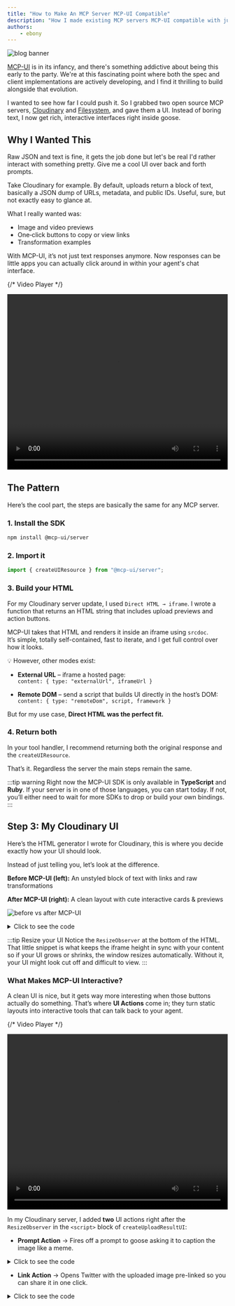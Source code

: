 ```yaml
---
title: "How to Make An MCP Server MCP-UI Compatible"
description: "How I made existing MCP servers MCP-UI compatible with just a few lines of code"
authors: 
    - ebony
---
```


![blog banner](mcp-ui.png)

[MCP-UI](https://mcpui.dev/guide/introduction) is in its infancy, and there's something addictive about being this early to the party. We're at this fascinating point where both the spec and client implementations are actively developing, and I find it thrilling to build alongside that evolution.

I wanted to see how far I could push it. So I grabbed two open source MCP servers, [Cloudinary](https://github.com/felores/cloudinary-mcp-server) and [Filesystem](https://github.com/modelcontextprotocol/servers/tree/main/src/filesystem), and gave them a UI. Instead of boring text, I now get rich, interactive interfaces right inside goose.

<!-- truncate -->

## Why I Wanted This

Raw JSON and text is fine, it gets the job done but let's be real I'd rather interact with something pretty. Give me a cool UI over back and forth prompts.

Take Cloudinary for example. By default, uploads return a block of text, basically a JSON dump of URLs, metadata, and public IDs. Useful, sure, but not exactly easy to glance at.

What I really wanted was:

- Image and video previews
- One‑click buttons to copy or view links
- Transformation examples

With MCP-UI, it’s not just text responses anymore. Now responses can be little apps you can actually click around in within your agent's chat interface.

{/* Video Player */}
<div style={{ width: '100%', maxWidth: '800px', margin: '0 auto' }}>
  <video 
    controls 
    width="100%" 
    height="400px"
    playsInline
  >
    <source src={require('@site/static/videos/cloudinary2.mp4').default} type="video/mp4" />
    Your browser does not support the video tag.
  </video>
</div>

## The Pattern

Here’s the cool part, the steps are basically the same for any MCP server.

### **1. Install the SDK**

```bash
npm install @mcp-ui/server
```

### **2. Import it**

```ts
import { createUIResource } from "@mcp-ui/server";
```

### **3. Build your HTML**

For my Cloudinary server update, I used `Direct HTML → iframe`. I wrote a function that returns an HTML string that includes upload previews and action buttons.  

MCP-UI takes that HTML and renders it inside an iframe using `srcdoc`.  
It’s simple, totally self-contained, fast to iterate, and I get full control over how it looks.  

💡 However, other modes exist:  

- **External URL** – iframe a hosted page:  
  `content: { type: "externalUrl", iframeUrl }`

- **Remote DOM** – send a script that builds UI directly in the host’s DOM:  
  `content: { type: "remoteDom", script, framework }`

But for my use case, **Direct HTML was the perfect fit.**

### **4. Return both**

In your tool handler, I recommend returning both the original response and the `createUIResource`.

That’s it. Regardless the server the main steps remain the same.

:::tip warning
  Right now the MCP-UI SDK is only available in **TypeScript** and **Ruby**.
  If your server is in one of those languages, you can start today.
  If not, you’ll either need to wait for more SDKs to drop or build your own bindings.
:::

## Step 3: My Cloudinary UI

Here’s the HTML generator I wrote for Cloudinary, this is where you decide exactly how your UI should look.

Instead of just telling you, let’s look at the difference.

**Before MCP-UI (left):** An unstyled block of text with links and raw transformations

**After MCP-UI (right):** A clean layout with cute interactive cards & previews

![before vs after MCP-UI](cloudinaryBefore&After.png)

<details>
<summary>Click to see the code</summary>

```ts
private createUploadResultUI(result: UploadApiResponse): string {
    const isImage = result.resource_type === 'image';
    const isVideo = result.resource_type === 'video';

    return `
    <!DOCTYPE html>
    <html lang="en">
    <head>
    <meta charset="UTF-8">
    <meta name="viewport" content="width=device-width, initial-scale=1.0">
    <title>Cloudinary Upload Result</title>
    <style>
    body {
      font-family: 'Segoe UI', Tahoma, Geneva, Verdana, sans-serif;
      margin: 0;
      padding: 20px;
      background: linear-gradient(135deg, #667eea 0%, #764ba2 100%);
      min-height: 100vh;
    }
    .container {
      max-width: 800px;
      margin: 0 auto;
      background: white;
      border-radius: 15px;
      box-shadow: 0 20px 40px rgba(0,0,0,0.1);
      overflow: hidden;
    }
    .header {
      background: linear-gradient(135deg, #4CAF50, #45a049);
      color: white;
      padding: 30px;
      text-align: center;
    }
    .content { padding: 30px; }
    .preview-section { text-align: center; margin-bottom: 30px; }
    .preview-section img, .preview-section video {
      max-width: 100%; max-height: 300px; border-radius: 10px;
      box-shadow: 0 10px 30px rgba(0,0,0,0.2);
    }
    .actions { display: flex; gap: 15px; justify-content: center; flex-wrap: wrap; }
    .btn { padding: 12px 24px; border-radius: 25px; color: white; border: none; cursor: pointer; }
    .btn-primary { background: #007bff; }
    .btn-success { background: #28a745; }
    </style>
    </head>
    <body>
      <div class="container">
        <div class="header">
          <div style="font-size:3em">✅</div>
          <h1>Upload Successful!</h1>
        </div>
        <div class="content">
          ${isImage ? `<img src="${result.secure_url}" />` : ''}
          ${isVideo ? `<video controls><source src="${result.secure_url}" /></video>` : ''}
          <div class="actions">
            <a href="${result.secure_url}" target="_blank" class="btn btn-primary">🔗 View</a>
            <button class="btn btn-success" onclick="navigator.clipboard.writeText('${result.secure_url}')">📋 Copy URL</button>
          </div>
        </div>
      </div>
      <script>
    // highlight-start
        const resizeObserver = new ResizeObserver((entries) => {
          entries.forEach((entry) => {
            window.parent.postMessage({
              type: "ui-size-change",
              payload: { height: entry.contentRect.height },
            }, "*");
          });
        });
        resizeObserver.observe(document.documentElement);
    //highlight-end
      </script>
    </body>
    </html>
    `;
}
```

</details>

:::tip Resize your UI
Notice the `ResizeObserver` at the bottom of the HTML.  
That little snippet is what keeps the iframe height in sync with your content so if your UI grows or shrinks, the window resizes automatically. Without it, your UI might look cut off and difficult to view.
:::

### What Makes MCP-UI Interactive?  

A clean UI is nice, but it gets way more interesting when those buttons actually do something. That’s where **UI Actions** come in; they turn static layouts into interactive tools that can talk back to your agent.

{/* Video Player */}
<div style={{ width: '100%', maxWidth: '800px', margin: '0 auto' }}>
  <video 
    controls 
    width="100%" 
    height="400px"
    playsInline
  >
    <source src={require('@site/static/videos/cloudinaryaction.mp4').default} type="video/mp4" />
    Your browser does not support the video tag.
  </video>
</div>

In my Cloudinary server, I added **two** UI actions right after the `ResizeObserver` in the `<script>` block of `createUploadResultUI`:

- **Prompt Action** → Fires off a prompt to goose asking it to caption the image like a meme.  

<details>
<summary>Click to see the code</summary>
```ts
  function makeMeme() {
    window.parent.postMessage({
      type: "prompt",
      payload: {
        prompt: "Create a funny meme caption for this image. Make it humorous and engaging."
      }
    }, "*");
  }
```
</details>

- **Link Action** → Opens Twitter with the uploaded image pre-linked so you can share it in one click. 

<details>
<summary>Click to see the code</summary>
```ts
        function shareOnTwitter() {
            const tweetText = encodeURIComponent(
            "I didn’t write this tweet… goose did. (${result.resource_type} included). & here’s how you can do it too 🧵 #MCPUI");
            const imageUrl = encodeURIComponent("${result.secure_url}");
            const twitterUrl = "https://twitter.com/intent/tweet?text=" + tweetText + "&url=" + imageUrl;

            window.parent.postMessage({
            type: "link",
            payload: { url: twitterUrl }
            }, "*");
        }
```
</details>

> Want to see it live? [Here’s the tweet goose posted for me](https://x.com/EbonyJLouis/status/1966203455955157337).

:::tip More UI Actions
Prompt and Link are just two examples. MCP-UI also supports **Tool**, **Intent**, and **Notify** actions.
:::



## Step 4: Look How Small the Diff Is

This is the part that blew my mind, making a tool UI-compatible is just a tiny code change.

Here’s the old version:

```ts
return {
    content: [
        {
            type: "text",
            text: JSON.stringify(response, null, 2)
        }
    ]
};
```

And here’s the new version with MCP-UI support:

```ts
return {
    content: [
        {
            type: "text",
            text: `🎉 Upload successful!\n\n${JSON.stringify(response, null, 2)}`
        },
        createUIResource({
            uri: `ui://cloudinary-upload/${result.public_id}`,
            content: { type: 'rawHtml', htmlString: this.createUploadResultUI(result) },
            encoding: 'text'
        })
    ]
};
```

That’s it. One extra resource, and suddenly goose renders a full UI.

## Filesystem: Same Pattern

To prove this wasn’t a one-off, I also made the Filesystem MCP server UI-compatible.

**Before:** Text output (what goose shows by default)

![before MCP-UI](filesystemBefore.png)

**After:** UI output (interactive explorer with MCP-UI)

![With MCP-UI](filesystemAfter.png)

And here’s the only diff you need:

```ts
return {
    content: [
        { type: "text", text: `📂 Files in ${directoryPath}:\n\n${textResponse}` },
        createUIResource({
            uri: `ui://filesystem/explorer/${encodeURIComponent(directoryPath)}`,
            content: { type: "rawHtml", htmlString: htmlContent },
            encoding: "text",
        })
    ]
};
```

## Ahead of the Curve

I’ve now made two MCP servers UI-compatible, before MCP-UI is even fully rolled out. That's crazy to me.

And if you zoom out, you’ll see other companies pushing here too. goose and Postman already support rendering and a couple of UI actions. In goose right now, a button can fire off a new prompt or open an external link. It’s not the full vision yet, but it’s already enough to start building experiences that feel more like mini-apps than static responses.

That’s what excites me, we’re not waiting around. We’re experimenting in the open, and shaping what the future will feel like.

---

## Try It Yourself

Wanna see it in action? 

Download [goose](/docs/quickstart#install-goose), give an MCP server a UI facelift of your own, and see the magic for yourself. Boring text prompts will never hit the same again.

*Got questions?* Explore our [docs](/docs/category/guides), browse the [blog](/blog), or join the conversation in our [Discord](https://discord.gg/goose-oss) and [GitHub Discussions](https://github.com/block/goose/discussions). We’d love to have you.


<head>
  <meta property="og:title" content="How to Make An MCP Server MCP-UI Compatible" />
  <meta property="og:type" content="article" />
  <meta property="og:url" content="https://block.github.io/goose/blog/2025/09/08/turn-any-mcp-server-mcp-ui-compatible" />
  <meta property="og:description" content="How I made existing MCP servers MCP-UI compatible with just a few lines of code." />
  <meta property="og:image" content="https://block.github.io/goose/assets/images/mcp-ui-0a7ec9ab9d9b8b0f84e1372e956cfbde.png" />
  <meta name="twitter:card" content="summary_large_image" />
  <meta property="twitter:domain" content="block.github.io/goose" />
  <meta name="twitter:title" content="How to Make An MCP Server MCP-UI Compatible" />
  <meta name="twitter:description" content="How I made existing MCP servers MCP-UI compatible with just a few lines of code." />
  <meta name="twitter:image" content="https://block.github.io/goose/assets/images/mcp-ui-0a7ec9ab9d9b8b0f84e1372e956cfbde.png" />
</head>